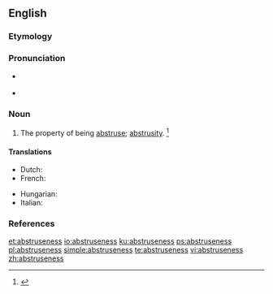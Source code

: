 ==English==

===Etymology===
{{suffix|abstruse|ness|lang=en}}

===Pronunciation===
* {{a|RP}} {{IPA|/əbˈstruːs.nəs/|lang=en}}
* {{a|US}} {{IPA|/æbˈstrus.nəs/|/əbˈstrus.nəs/|lang=en}}

===Noun===
{{en-noun}}

# The property of being [[abstruse]]; [[abstrusity]]. {{defdate|First attested in the mid 17<sup>th</sup> century.}}<ref name=SOED>{{R:SOED5|page=10}}</ref>

====Translations====
{{trans-top|the property of being abstruse}}
* Dutch: {{t|nl|traag van begrip}}
* French: {{t|fr|dur de comprenure}}
{{trans-mid}}
* Hungarian: {{t+|hu|homályosság}}
* Italian: {{t|it|astruseria|f}}
{{trans-bottom}}

===References===
<references/>

[[et:abstruseness]]
[[io:abstruseness]]
[[ku:abstruseness]]
[[ps:abstruseness]]
[[pl:abstruseness]]
[[simple:abstruseness]]
[[te:abstruseness]]
[[vi:abstruseness]]
[[zh:abstruseness]]